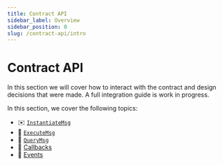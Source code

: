 ```yaml
---
title: Contract API
sidebar_label: Overview
sidebar_position: 0
slug: /contract-api/intro
---
```



# Contract API

<HighlightTag type="developer"/>

In this section we will cover how to interact with the contract and design decisions that were made. A full integration guide is work in progress.

In this section, we cover the following topics:

- ✉️ [`InstantiateMsg`](./01-instantiate-msg.mdx)
- 📨 [`ExecuteMsg`](./02-execute-msg.mdx)
- 🤔 [`QueryMsg`](./03-query-msg.mdx)
- 🤙 [Callbacks](./04-callbacks.mdx)
- 📜 [Events](./05-events.mdx)
